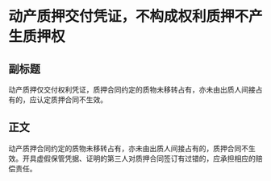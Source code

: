 # 动产质押交付凭证，不构成权利质押不产生质押权
## 副标题
动产质押仅交付权利凭证，质押合同约定的质物未移转占有，亦未由出质人间接占有的，应认定质押合同不生效。
## 正文
动产质押合同约定的质物未移转占有，亦未由出质人间接占有的，质押合同不生效。开具虚假保管凭据、证明的第三人对质押合同签订有过错的，应承担相应的赔偿责任。